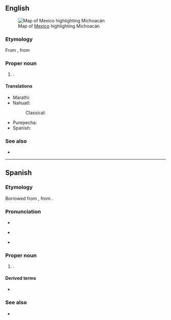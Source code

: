 ==English==
[[File:Mexico map, MX-MIC.svg|thumb|Map of [[Mexico]] highlighting Michoacán]]

===Etymology===
From {{der|en|nci|Michhuahcan|t=place of fish}}, from {{m|nah|michhuah|t=possessor of fish}}

===Proper noun===
{{en-proper noun}}

# {{place|en|state|c/Mexico}}.

====Translations====
{{trans-top|state of Mexico}}
* Marathi: {{t|mr|मिचोआकान|n}}
* Nahuatl:
*: Classical: {{t|nci|Michhuahcan}}
{{trans-mid}}
* Purepecha: {{t|pua|Michoakani}}
* Spanish: {{t+|es|Michoacán|f}}
{{trans-bottom}}

===See also===
* {{pedialite}}

----

==Spanish==

===Etymology===
Borrowed from {{bor|es|nci|Michhuahcan|michhuahcān|t=place of fish; fishers}}, from {{m|nci|michhuah|t=one who has fish}}.

===Pronunciation===
* {{es-IPA}}
* {{q|colloquial}} {{es-IPA|michuacán}}
* {{rhymes|es|an}}

===Proper noun===
{{es-proper noun|m}}

# {{place|es|state|c/Mexico}}.
#: {{syn|es|MC|q1=abbreviation}}

====Derived terms====
* {{l|es|michoacano}}

===See also===
* {{pedialite|lang=es}}